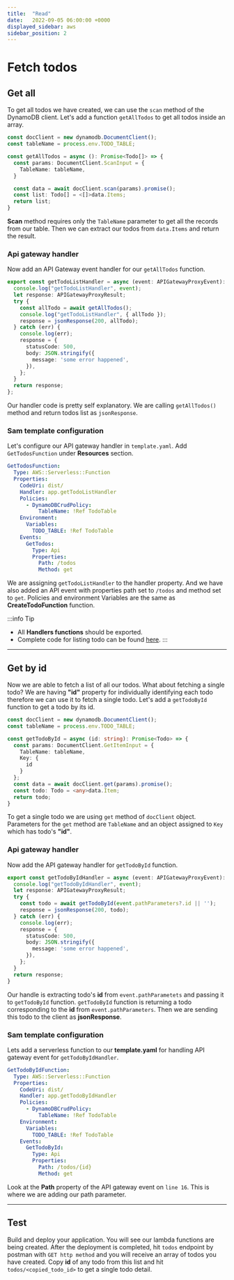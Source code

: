 ```yaml
---
title:  "Read"
date:   2022-09-05 06:00:00 +0000
displayed_sidebar: aws
sidebar_position: 2
---
```

# Fetch todos
## Get all
To get all todos we have created, we can use the `scan` method of the DynamoDB client. Let's add a function `getAllTodos` to get all todos inside an array.
```ts showLineNumbers
const docClient = new dynamodb.DocumentClient();
const tableName = process.env.TODO_TABLE;

const getAllTodos = async (): Promise<Todo[]> => {
  const params: DocumentClient.ScanInput = {
    TableName: tableName,
  }

  const data = await docClient.scan(params).promise();
  const list: Todo[] = <[]>data.Items;
  return list;
}
```
**Scan** method requires only the `TableName` parameter to get all the records from our table. Then we can extract our todos from `data.Items` and return the result.

### Api gateway handler
Now add an API Gateway event handler for our `getAllTodos` function.
```ts showLineNumbers
export const getTodoListHandler = async (event: APIGatewayProxyEvent): Promise<APIGatewayProxyResult> => {
  console.log("getTodoListHandler", event);
  let response: APIGatewayProxyResult;
  try {
    const allTodo = await getAllTodos();
    console.log("getTodoListHandler", { allTodo });
    response = jsonResponse(200, allTodo);
  } catch (err) {
    console.log(err);
    response = {
      statusCode: 500,
      body: JSON.stringify({
        message: 'some error happened',
      }),
    };
  }
  return response;
};
```
Our handler code is pretty self explanatory. We are calling `getAllTodos()` method and return todos list as `jsonResponse`.

### Sam template configuration
Let's configure our API gateway handler in `template.yaml`. Add `GetTodosFunction` under **Resources** section.
```yaml showLineNumbers
GetTodosFunction:
  Type: AWS::Serverless::Function
  Properties:
    CodeUri: dist/
    Handler: app.getTodoListHandler
    Policies:
      - DynamoDBCrudPolicy:
          TableName: !Ref TodoTable
    Environment:
      Variables:
        TODO_TABLE: !Ref TodoTable
    Events:
      GetTodos:
        Type: Api
        Properties:
          Path: /todos
          Method: get
```

We are assigning `getTodoListHandler` to the handler property. And we have also added an API event with properties path set to `/todos` and method set to `get`. Policies and environment Variables are the same as **CreateTodoFunction** function.

:::info Tip
* All **Handlers functions** should be exported. 
* Complete code for listing todo can be found [here](https://github.com/VinitTomar/todo-aws-sam/tree/create-todo).
:::

***

## Get by id

Now we are able to fetch a list of all our todos. What about fetching a single todo? We are having **"id"** property for individually identifying each todo therefore we can use it to fetch a single todo. Let's add a `getTodoById` function to get a todo by its id.
```ts showLineNumbers
const docClient = new dynamodb.DocumentClient();
const tableName = process.env.TODO_TABLE;

const getTodoById = async (id: string): Promise<Todo> => {
  const params: DocumentClient.GetItemInput = {
    TableName: tableName,
    Key: {
      id
    }
  };
  const data = await docClient.get(params).promise();
  const todo: Todo = <any>data.Item;
  return todo;
}
```

To get a single todo we are using `get` method of `docClient` object. Parameters for the `get` method are `TableName` and an object assigned to `Key` which has todo's **"id"**. 

### Api gateway handler
Now add the API gateway handler for `getTodoById` function.
```ts showLineNumbers
export const getTodoByIdHandler = async (event: APIGatewayProxyEvent): Promise<APIGatewayProxyResult> => {
  console.log("getTodoByIdHandler", event);
  let response: APIGatewayProxyResult;
  try {
    const todo = await getTodoById(event.pathParameters?.id || '');
    response = jsonResponse(200, todo);
  } catch (err) {
    console.log(err);
    response = {
      statusCode: 500,
      body: JSON.stringify({
        message: 'some error happened',
      }),
    };
  }
  return response;
}
```

Our handle is extracting todo's **id** from `event.pathParametets` and passing it to `getTodoById` function. `getTodoById` function is returning a todo corresponding to the **id** from `event.pathParameters`. Then we are sending this todo to the client as **jsonResponse**.

### Sam template configuration
Lets add a serverless function to our **template.yaml** for handling API gateway event for `getTodoByIdHandler`.
```yaml showLineNumbers
GetTodoByIdFunction:
  Type: AWS::Serverless::Function
  Properties:
    CodeUri: dist/
    Handler: app.getTodoByIdHandler
    Policies:
      - DynamoDBCrudPolicy:
          TableName: !Ref TodoTable
    Environment:
      Variables:
        TODO_TABLE: !Ref TodoTable
    Events:
      GetTodoById:
        Type: Api
        Properties:
          Path: /todos/{id}
          Method: get
```
Look at the **Path** property of the API gateway event on `line 16`. This is where we are adding our path parameter.

***

## Test

Build and deploy your application. You will see our lambda functions are being created. After the deployment is completed, hit `todos` endpoint by postman with `GET http method` and you will receive an array of todos you have created. Copy **id** of any todo from this list and hit `todos/<copied_todo_id>` to get a single todo detail.